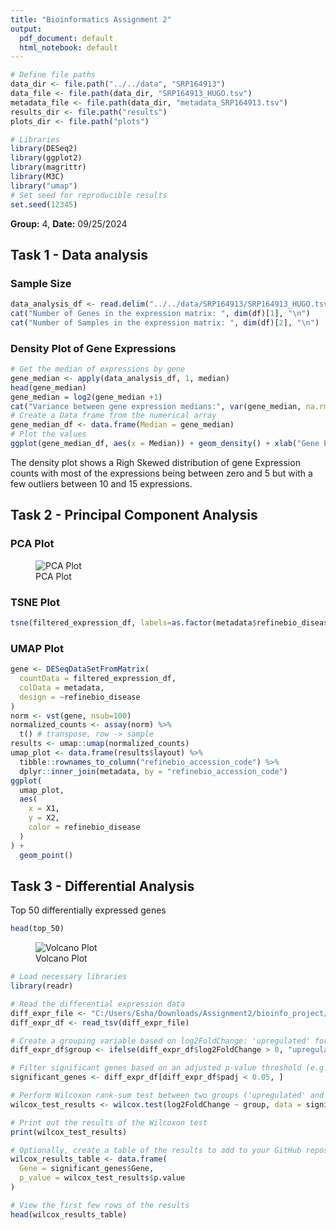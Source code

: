 ```yaml
---
title: "Bioinformatics Assignment 2"
output:
  pdf_document: default
  html_notebook: default
---
```


```R
# Define file paths
data_dir <- file.path("../../data", "SRP164913")
data_file <- file.path(data_dir, "SRP164913_HUGO.tsv")
metadata_file <- file.path(data_dir, "metadata_SRP164913.tsv")
results_dir <- file.path("results")
plots_dir <- file.path("plots")

# Libraries
library(DESeq2)
library(ggplot2)
library(magrittr)
library(M3C)
library("umap")
# Set seed for reproducible results
set.seed(12345)
```

**Group:** 4, **Date:** 09/25/2024

## Task 1 - Data analysis
### Sample Size
```r
data_analysis_df <- read.delim("../../data/SRP164913/SRP164913_HUGO.tsv",header = TRUE, row.names = 1, stringsAsFactors = FALSE)
cat("Number of Genes in the expression matrix: ", dim(df)[1], "\n")
cat("Number of Samples in the expression matrix: ", dim(df)[2], "\n")
```

### Density Plot of Gene Expressions

```R
# Get the median of expressions by gene
gene_median <- apply(data_analysis_df, 1, median)
head(gene_median)
gene_median = log2(gene_median +1)
cat("Variance between gene expression medians:", var(gene_median, na.rm = TRUE))
# Create a Data frame from the numerical array
gene_median_df <- data.frame(Median = gene_median)
# Plot the values
ggplot(gene_median_df, aes(x = Median)) + geom_density() + xlab("Gene Expression Count") + ylim(0,1e-2)
```
The density plot shows a Righ Skewed distribution of gene Expression counts with most of the expressions being between zero and 5 but with a few outliers between 10 and 15 expressions.

## Task 2 - Principal Component Analysis
### PCA Plot
![PCA Plot](../../plots/SRP164913_pca_plot.png)

### TSNE Plot

```R
tsne(filtered_expression_df, labels=as.factor(metadata$refinebio_disease))
```
### UMAP Plot
```R
gene <- DESeqDataSetFromMatrix(
  countData = filtered_expression_df,
  colData = metadata,
  design = ~refinebio_disease
)
norm <- vst(gene, nsub=100)
normalized_counts <- assay(norm) %>%
  t() # transpose, row -> sample
results <- umap::umap(normalized_counts)
umap_plot <- data.frame(results$layout) %>%
  tibble::rownames_to_column("refinebio_accession_code") %>%
  dplyr::inner_join(metadata, by = "refinebio_accession_code")
ggplot(
  umap_plot,
  aes(
    x = X1,
    y = X2,
    color = refinebio_disease
  )
) +
  geom_point()
```
## Task 3 - Differential Analysis
Top 50 differentially expressed genes
```R
head(top_50)
```
![Volcano Plot](../../plots/SRP164913_volcano_plot.png)
```r
# Load necessary libraries
library(readr)

# Read the differential expression data
diff_expr_file <- "C:/Users/Esha/Downloads/Assignment2/bioinfo_project/results/SRP164913_diff_expr_results.tsv"
diff_expr_df <- read_tsv(diff_expr_file)

# Create a grouping variable based on log2FoldChange: 'upregulated' for positive values and 'downregulated' for negative values
diff_expr_df$group <- ifelse(diff_expr_df$log2FoldChange > 0, "upregulated", "downregulated")

# Filter significant genes based on an adjusted p-value threshold (e.g., < 0.05)
significant_genes <- diff_expr_df[diff_expr_df$padj < 0.05, ]

# Perform Wilcoxon rank-sum test between two groups ('upregulated' and 'downregulated')
wilcox_test_results <- wilcox.test(log2FoldChange ~ group, data = significant_genes)

# Print out the results of the Wilcoxon test
print(wilcox_test_results)

# Optionally, create a table of the results to add to your GitHub repository
wilcox_results_table <- data.frame(
  Gene = significant_genes$Gene,
  p_value = wilcox_test_results$p.value
)

# View the first few rows of the results
head(wilcox_results_table)


```
